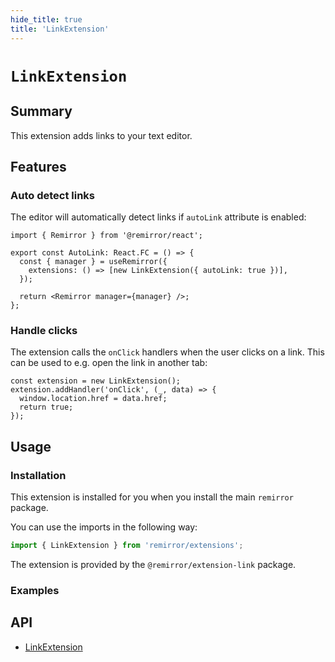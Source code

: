 ```yaml
---
hide_title: true
title: 'LinkExtension'
---
```



# `LinkExtension`

## Summary

This extension adds links to your text editor.

## Features

### Auto detect links

The editor will automatically detect links if `autoLink` attribute is enabled:

```tsx
import { Remirror } from '@remirror/react';

export const AutoLink: React.FC = () => {
  const { manager } = useRemirror({
    extensions: () => [new LinkExtension({ autoLink: true })],
  });

  return <Remirror manager={manager} />;
};
```

### Handle clicks

The extension calls the `onClick` handlers when the user clicks on a link. This can be used to e.g. open the link in another tab:

```tsx
const extension = new LinkExtension();
extension.addHandler('onClick', (_, data) => {
  window.location.href = data.href;
  return true;
});
```

## Usage

### Installation

This extension is installed for you when you install the main `remirror` package.

You can use the imports in the following way:

```ts
import { LinkExtension } from 'remirror/extensions';
```

The extension is provided by the `@remirror/extension-link` package.

### Examples

<Basic />

<EditDialog />

<ClickHandler />

## API

- [LinkExtension](../api/extension-link)
